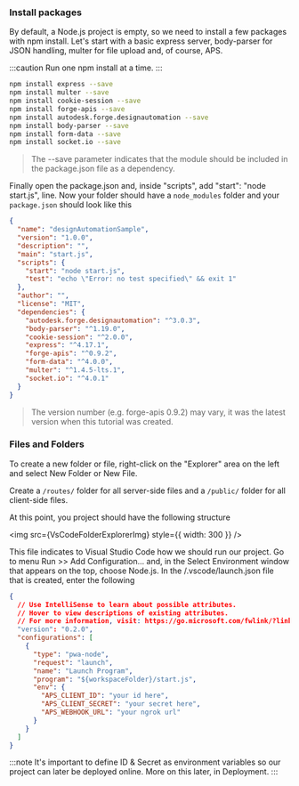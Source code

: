 
### Install packages

By default, a Node.js project is empty, so we need to install a few packages with npm install. Let's start with a basic express server, body-parser for JSON handling, multer for file upload and, of course, APS.

:::caution
Run one npm install at a time.
:::

```bash
npm install express --save
npm install multer --save
npm install cookie-session --save
npm install forge-apis --save
npm install autodesk.forge.designautomation --save
npm install body-parser --save
npm install form-data --save
npm install socket.io --save

```

> The --save parameter indicates that the module should be included in the package.json file as a dependency.

Finally open the package.json and, inside "scripts", add "start": "node start.js", line. Now your folder should have a `node_modules` folder and your `package.json` should look like this

```json title=package.json
{
  "name": "designAutomationSample",
  "version": "1.0.0",
  "description": "",
  "main": "start.js",
  "scripts": {
    "start": "node start.js",
    "test": "echo \"Error: no test specified\" && exit 1"
  },
  "author": "",
  "license": "MIT",
  "dependencies": {
    "autodesk.forge.designautomation": "^3.0.3",
    "body-parser": "^1.19.0",
    "cookie-session": "^2.0.0",
    "express": "^4.17.1",
    "forge-apis": "^0.9.2",
    "form-data": "^4.0.0",
    "multer": "^1.4.5-lts.1",
    "socket.io": "^4.0.1"
  }
}
```

> The version number (e.g. forge-apis 0.9.2) may vary, it was the latest version when this tutorial was created.

### Files and Folders

To create a new folder or file, right-click on the "Explorer" area on the left and select New Folder or New File.

Create a `/routes/` folder for all server-side files and a `/public/` folder for all client-side files.

At this point, you project should have the following structure

<img src={VsCodeFolderExplorerImg} style={{ width: 300 }} />

This file indicates to Visual Studio Code how we should run our project. Go to menu Run >> Add Configuration... and, in the Select Environment window that appears on the top, choose Node.js. In the /.vscode/launch.json file that is created, enter the following

```json title=launch.json
{
  // Use IntelliSense to learn about possible attributes.
  // Hover to view descriptions of existing attributes.
  // For more information, visit: https://go.microsoft.com/fwlink/?linkid=830387
  "version": "0.2.0",
  "configurations": [
    {
      "type": "pwa-node",
      "request": "launch",
      "name": "Launch Program",
      "program": "${workspaceFolder}/start.js",
      "env": {
        "APS_CLIENT_ID": "your id here",
        "APS_CLIENT_SECRET": "your secret here",
        "APS_WEBHOOK_URL": "your ngrok url"
      }
    }
  ]
}
```

:::note
It's important to define ID & Secret as environment variables so our project can later be deployed online. More on this later, in Deployment.
:::
